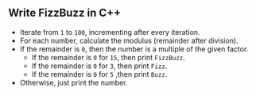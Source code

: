 
## Write FizzBuzz in C++

<FizzBuzzRules />

<FizzBuzzCode />

- Iterate from `1` to `100`, incrementing after every iteration.
- For each number, calculate the modulus (remainder after division).
- If the remainder is `0`, then the number is a multiple of the given factor.
  - If the remainder is `0` for `15`, then print `FizzBuzz`.
  - If the remainder is `0` for `3`, then print `Fizz`.
  - If the remainder is `0` for `5` ,then print `Buzz`.
- Otherwise, just print the number.
